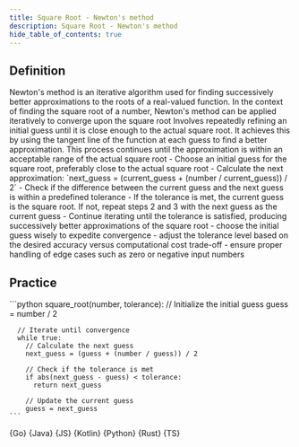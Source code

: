```yaml
---
title: Square Root - Newton's method
description: Square Root - Newton's method
hide_table_of_contents: true
---
```





## Definition

<Tabs queryString="primary">
  <TabItem value="definition" label="Definition">
    Newton's method is an iterative algorithm used for finding successively better approximations to the roots of a real-valued function. In the context of finding the square root of a number, Newton's method can be applied iteratively to converge upon the square root
  </TabItem>
  <TabItem value="how" label="Explanation">
    Involves repeatedly refining an initial guess until it is close enough to the actual square root. It achieves this by using the tangent line of the function at each guess to find a better approximation. This process continues until the approximation is within an acceptable range of the actual square root
  </TabItem>
  <TabItem value="guidance" label="Guidance">
    - Choose an initial guess for the square root, preferably close to the actual square root
    - Calculate the next approximation: `next_guess = (current_guess + (number / current_guess)) / 2`
    - Check if the difference between the current guess and the next guess is within a predefined tolerance
    - If the tolerance is met, the current guess is the square root. If not, repeat steps 2 and 3 with the next guess as the current guess
    - Continue iterating until the tolerance is satisfied, producing successively better approximations of the square root
  </TabItem>
  <TabItem value="tips" label="Tips">
    - choose the initial guess wisely to expedite convergence
    - adjust the tolerance level based on the desired accuracy versus computational cost trade-off
    - ensure proper handling of edge cases such as zero or negative input numbers
  </TabItem>
</Tabs>

## Practice

<Tabs queryString="primary">
  <TabItem value="practice" label="Practice">
    ```python
    square_root(number, tolerance):
      // Initialize the initial guess
      guess = number / 2

      // Iterate until convergence
      while true:
        // Calculate the next guess
        next_guess = (guess + (number / guess)) / 2

        // Check if the tolerance is met
        if abs(next_guess - guess) < tolerance:
          return next_guess

        // Update the current guess
        guess = next_guess
    ```
  </TabItem>
  <TabItem value="solution" label="Solution">
    <Tabs queryString="code">
      <TabItem
        value="go"
        label=""
        attributes={{ title: "Go Lang", className: "code_lang go m" }}
      >
        <CodeBlock language="go">{Go}</CodeBlock>
      </TabItem>
      <TabItem
        value="java"
        label=""
        attributes={{ title: "Java", className: "code_lang java m" }}
      >
        <CodeBlock language="java">{Java}</CodeBlock>
      </TabItem>
      <TabItem
        value="js"
        label=""
        attributes={{ title: "JavaScript", className: "code_lang js m" }}
      >
        <CodeBlock language="js">{JS}</CodeBlock>
      </TabItem>
      <TabItem
        value="kotlin"
        label=""
        attributes={{ title: "Kotlin", className: "code_lang kotlin m" }}
      >
        <CodeBlock language="kotlin">{Kotlin}</CodeBlock>
      </TabItem>
      <TabItem
        value="python"
        label=""
        attributes={{ title: "Python", className: "code_lang python m" }}
      >
        <CodeBlock language="python">{Python}</CodeBlock>
      </TabItem>
      <TabItem
        value="rust"
        label=""
        attributes={{ title: "Rust", className: "code_lang rust m" }}
      >
        <CodeBlock language="rust">{Rust}</CodeBlock>
      </TabItem>
      <TabItem
        value="ts"
        label=""
        attributes={{ title: "TypeScript", className: "code_lang ts m" }}
      >
        <CodeBlock language="ts">{TS}</CodeBlock>
      </TabItem>
    </Tabs>
  </TabItem>
</Tabs>
